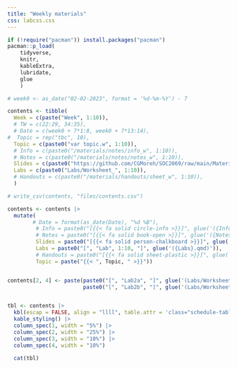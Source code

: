 ```yaml
---
title: "Weekly materials"
css: labcss.css
---
```


```r

if (!require("pacman")) install.packages("pacman")
pacman::p_load(
    tidyverse,
    knitr,
    kableExtra,
    lubridate,
    glue
    )
```


```r

# week0 <- as_date("02-02-2023", format = '%d-%m-%Y') - 7

contents <- tibble(
  Week = c(paste("Week", 1:10)),
  # TW = c(22:29, 34:35),
  # Date = c(week0 + 7*1:8, week0 + 7*13:14),
#  Topic = rep("tbc", 10),
  Topic = c(paste0("var topic.w", 1:10)),
  # Info = c(paste0("/materials/notes/info_w", 1:10)),
  # Notes = c(paste0("/materials/notes/notes_w", 1:10)),
  Slides = c(paste0("https://github.com/CGMoreh/SOC2069/raw/main/Materials/Slides/Week_", 1:10)),
  Labs = c(paste0("Labs/Worksheet_", 1:10)),
  # Handouts = c(paste0("/materials/handouts/sheet_w", 1:10)),
  )

# write_csv(contents, "files/contents.csv") 

contents <- contents |>
  mutate(
        # Date = format(as_date(Date), "%d %B"),
         # Info = paste0("[{{< fa solid circle-info >}}]", glue('({Info}.qmd)')),
         # Notes = paste0("[{{< fa solid book-open >}}]", glue('({Notes}.qmd)')),
         Slides = paste0("[{{< fa solid person-chalkboard >}}]", glue('({Slides}.pptx)')),
         Labs = paste0("[", "Lab", 1:10, "]", glue('({Labs}.qmd)')),
         # Handouts = paste0("[{{< fa solid sheet-plastic >}}]", glue('({Handouts}.qmd)')),
         Topic = paste("{{< ", Topic, " >}}"))


contents[2, 4] <- paste(paste0("[", "Lab2a", "]", glue('(Labs/Worksheet_2a.qmd)')),
                        paste0("[", "Lab2b", "]", glue('(Labs/Worksheet_2b.qmd)')))


tbl <- contents |>
  kbl(escap = FALSE, align = "llll", table.attr = 'class="schedule-table"') |>
  kable_styling() |>
  column_spec(1, width = "5%") |>  
  column_spec(2, width = "25%") |>  
  column_spec(3, width = "10%") |>  
  column_spec(4, width = "10%")

  cat(tbl)

```

